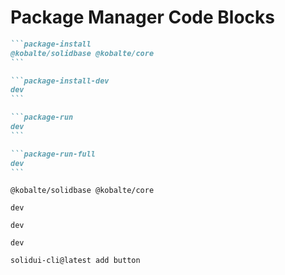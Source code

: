 # Package Manager Code Blocks

````md
```package-install
@kobalte/solidbase @kobalte/core
```

```package-install-dev
dev
```

```package-run
dev
```

```package-run-full
dev
```
````

```package-install
@kobalte/solidbase @kobalte/core
```

```package-install-dev
dev
```

```package-run
dev
```

```package-run-full
dev
```
```package-dlx
solidui-cli@latest add button
```
